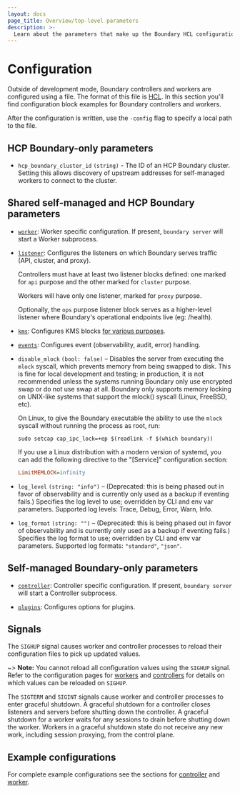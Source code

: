 ```yaml
---
layout: docs
page_title: Overview/top-level parameters
description: >-
  Learn about the parameters that make up the Boundary HCL configuration file. View parameters for HCP and self-managed installations.
---
```


# Configuration

[listener]: /boundary/docs/configuration/listener
[controller]: /boundary/docs/configuration/controller
[worker]: /boundary/docs/configuration/worker
[kms]: /boundary/docs/configuration/kms
[plugins]: /boundary/docs/configuration/plugins
[events]: /boundary/docs/configuration/events

Outside of development mode, Boundary controllers and workers are configured
using a file. The format of this file is
[HCL](https://github.com/hashicorp/hcl). In this section you'll find
configuration block examples for Boundary controllers and workers.

After the configuration is written, use the `-config` flag to specify a local
path to the file.

## HCP Boundary-only parameters

- `hcp_boundary_cluster_id` `(string)` - The ID of an HCP Boundary cluster.
  Setting this allows discovery of upstream addresses for self-managed workers
  to connect to the cluster.

## Shared self-managed and HCP Boundary parameters

- [`worker`](/boundary/docs/configuration/worker): Worker specific configuration. If
  present, `boundary server` will start a Worker subprocess.

- [`listener`](/boundary/docs/configuration/listener): Configures the listeners on which
  Boundary serves traffic (API, cluster, and proxy).

  Controllers must have at least two listener blocks defined: one marked for
  `api` purpose and the other marked for `cluster` purpose.

  Workers will have only one listener, marked for `proxy` purpose.

  Optionally, the `ops` purpose listener block serves as a higher-level listener
  where Boundary's operational endpoints live (eg: /health).

- [`kms`](/boundary/docs/configuration/kms): Configures KMS blocks [for various
  purposes](/boundary/docs/concepts/security/data-encryption).

- [`events`](/boundary/docs/configuration/events): Configures event (observability,
  audit, error) handling.

- `disable_mlock` `(bool: false)` – Disables the server from executing the
  `mlock` syscall, which prevents memory from being swapped to disk. This is
  fine for local development and testing; in production, it is not recommended
  unless the systems running Boundary only use encrypted swap or do not use swap
  at all. Boundary only supports memory locking on UNIX-like systems that
  support the mlock() syscall (Linux, FreeBSD, etc).

  On Linux, to give the Boundary executable the ability to use the `mlock`
  syscall without running the process as root, run:

  ```shell
  sudo setcap cap_ipc_lock=+ep $(readlink -f $(which boundary))
  ```

  If you use a Linux distribution with a modern version of systemd, you can add
  the following directive to the "[Service]" configuration section:

  ```ini
  LimitMEMLOCK=infinity
  ```

- `log_level` `(string: "info")` – (Deprecated: this is being phased out in
  favor of observability and is currently only used as a backup if eventing
  fails.) Specifies the log level to use; overridden by CLI and env var
  parameters. Supported log levels: Trace, Debug, Error, Warn, Info.

- `log_format` `(string: "")` – (Deprecated: this is being phased out in favor
  of observability and is currently only used as a backup if eventing fails.)
  Specifies the log format to use; overridden by CLI and env var parameters.
  Supported log formats: `"standard"`, `"json"`.

## Self-managed Boundary-only parameters

- [`controller`](/boundary/docs/configuration/controller): Controller specific
  configuration. If present, `boundary server` will start a Controller subprocess.

- [`plugins`](/boundary/docs/configuration/plugins): Configures options for plugins.

## Signals

The `SIGHUP` signal causes worker and controller processes to reload their configuration files to pick up updated values.

~> **Note:** You cannot reload all configuration values using the `SIGHUP` signal. Refer to the configuration pages for
[workers](/boundary/docs/configuration/worker/) and [controllers](/boundary/docs/configuration/controller) for details
on which values can be reloaded on `SIGHUP`.

The `SIGTERM` and `SIGINT` signals cause worker and controller processes to enter graceful shutdown. A graceful shutdown for a controller closes listeners and servers before shutting down the controller. A graceful shutdown for a worker waits for any sessions to drain
before shutting down the worker. Workers in a graceful shutdown state do not receive any new work, including session proxying, from the control plane.

## Example configurations

For complete example configurations see the sections for
[controller](/boundary/docs/configuration/controller) and
[worker](/boundary/docs/configuration/worker).
